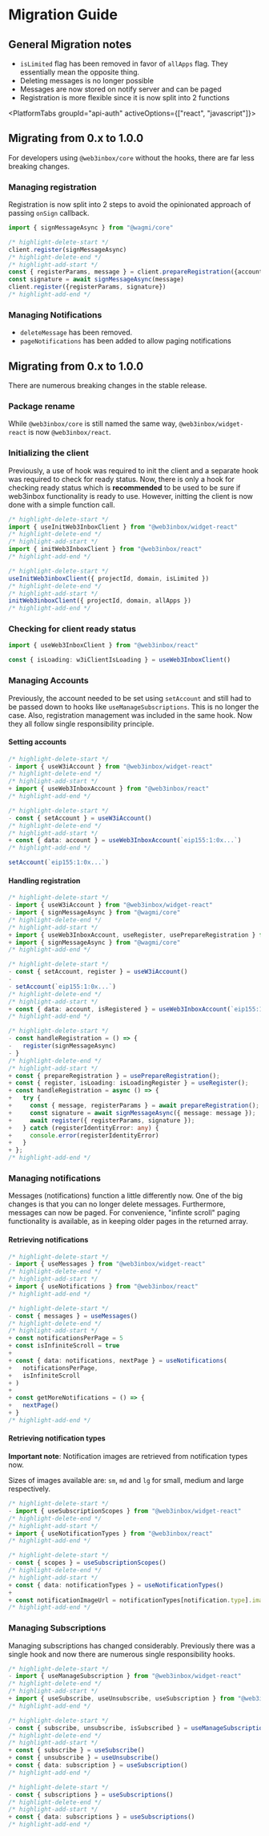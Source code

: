 
# Migration Guide

## General Migration notes

- `isLimited` flag has been removed in favor of `allApps` flag. They essentially mean the opposite thing.
- Deleting messages is no longer possible
- Messages are now stored on notify server and can be paged
- Registration is more flexible since it is now split into 2 functions

<PlatformTabs
  groupId="api-auth"
  activeOptions={["react", "javascript"]}>

<PlatformTabItem value="javascript">

## Migrating from 0.x to 1.0.0 
For developers using `@web3inbox/core` without the hooks, there are far less breaking changes.

### Managing registration
Registration is now split into 2 steps to avoid the opinionated approach of passing `onSign` callback.

```typescript
import { signMessageAsync } from "@wagmi/core"

/* highlight-delete-start */ 
client.register(signMessageAsync)
/* highlight-delete-end */ 
/* highlight-add-start */ 
const { registerParams, message } = client.prepareRegistration({account: "eip155:1:0x.."})
const signature = await signMessageAsync(message)
client.register({registerParams, signature})
/* highlight-add-end */ 
```

### Managing Notifications
- `deleteMessage` has been removed.
- `pageNotifications` has been added to allow paging notifications

</PlatformTabItem>

<PlatformTabItem value="react">

## Migrating from 0.x to 1.0.0 
There are numerous breaking changes in the stable release.

### Package rename
While `@web3inbox/core` is still named the same way, `@web3inbox/widget-react` is now `@web3inbox/react`. 

### Initializing the client
Previously, a use of hook was required to init the client and a separate hook was required to check for ready status.
Now, there is only a hook for checking ready status which is **recommended** to be used to be sure if web3inbox functionality is ready to use.
However, initting the client is now done with a simple function call. 

```typescript
/* highlight-delete-start */ 
import { useInitWeb3InboxClient } from "@web3inbox/widget-react"
/* highlight-delete-end */ 
/* highlight-add-start */ 
import { initWeb3InboxClient } from "@web3inbox/react"
/* highlight-add-end */ 

/* highlight-delete-start */ 
useInitWeb3inboxClient({ projectId, domain, isLimited })
/* highlight-delete-end */ 
/* highlight-add-start */ 
initWeb3inboxClient({ projectId, domain, allApps })
/* highlight-add-end */ 
```

### Checking for client ready status

```typescript
import { useWeb3InboxClient } from "@web3inbox/react"

const { isLoading: w3iClientIsLoading } = useWeb3InboxClient()
```

### Managing Accounts
Previously, the account needed to be set using `setAccount` and still had to be passed down to hooks like `useManageSubscriptions`. This is no longer
the case. Also, registration management was included in the same hook. Now they all follow single responsibility principle. 

#### Setting accounts

```typescript
/* highlight-delete-start */ 
- import { useW3iAccount } from "@web3inbox/widget-react"
/* highlight-delete-end */ 
/* highlight-add-start */ 
+ import { useWeb3InboxAccount } from "@web3inbox/react"
/* highlight-add-end */ 

/* highlight-delete-start */ 
- const { setAccount } = useW3iAccount()
/* highlight-delete-end */ 
/* highlight-add-start */ 
+ const { data: account } = useWeb3InboxAccount(`eip155:1:0x...`)
/* highlight-add-end */ 

setAccount(`eip155:1:0x...`)
```

#### Handling registration

```typescript
/* highlight-delete-start */ 
- import { useW3iAccount } from "@web3inbox/widget-react"
- import { signMessageAsync } from "@wagmi/core"
/* highlight-delete-end */ 
/* highlight-add-start */ 
+ import { useWeb3InboxAccount, useRegister, usePrepareRegistration } from "@web3inbox/react"
+ import { signMessageAsync } from "@wagmi/core"
/* highlight-add-end */ 

/* highlight-delete-start */ 
- const { setAccount, register } = useW3iAccount()
- 
- setAccount(`eip155:1:0x...`)
/* highlight-delete-end */ 
/* highlight-add-start */ 
+ const { data: account, isRegistered } = useWeb3InboxAccount(`eip155:1:0x...`)
/* highlight-add-end */ 

/* highlight-delete-start */ 
- const handleRegistration = () => {
-   register(signMessageAsync)
- }
/* highlight-delete-end */ 
/* highlight-add-start */ 
+ const { prepareRegistration } = usePrepareRegistration();
+ const { register, isLoading: isLoadingRegister } = useRegister();
+ const handleRegistration = async () => {
+   try {
+     const { message, registerParams } = await prepareRegistration();
+     const signature = await signMessageAsync({ message: message });
+     await register({ registerParams, signature });
+   } catch (registerIdentityError: any) {
+     console.error(registerIdentityError)
+   }
+ };
/* highlight-add-end */ 
```

### Managing notifications
Messages (notifications) function a little differently now. One of the big changes is that you can no longer delete messages.
Furthermore, messages can now be paged. For convenience, "infinte scroll" paging functionality is available, as in keeping older pages in the
returned array.

#### Retrieving notifications

```typescript
/* highlight-delete-start */ 
- import { useMessages } from "@web3inbox/widget-react"
/* highlight-delete-end */ 
/* highlight-add-start */
+ import { useNotifications } from "@web3inbox/react"
/* highlight-add-end */

/* highlight-delete-start */ 
- const { messages } = useMessages()
/* highlight-delete-end */ 
/* highlight-add-start */
+ const notificationsPerPage = 5
+ const isInfiniteScroll = true
+ 
+ const { data: notifications, nextPage } = useNotifications(
+   notificationsPerPage, 
+   isInfiniteScroll
+ )
+
+ const getMoreNotifications = () => {
+   nextPage()
+ }
/* highlight-add-end */
```

#### Retrieving notification types

**Important note**: Notification images are retrieved from notification types now. 

Sizes of images available are: `sm`, `md` and `lg` for small, medium and large respectively.

```typescript
/* highlight-delete-start */ 
- import { useSubscriptionScopes } from "@web3inbox/widget-react"
/* highlight-delete-end */ 
/* highlight-add-start */ 
+ import { useNotificationTypes } from "@web3inbox/react"
/* highlight-add-end */ 

/* highlight-delete-start */ 
- const { scopes } = useSubscriptionScopes()
/* highlight-delete-end */ 
/* highlight-add-start */ 
+ const { data: notificationTypes } = useNotificationTypes()
+ 
+ const notificationImageUrl = notificationTypes[notification.type].imageUrls.md; 
/* highlight-add-end */ 
```

### Managing Subscriptions
Managing subscriptions has changed considerably. Previously there was a single hook and now there are numerous single responsibility hooks.

```typescript
/* highlight-delete-start */ 
- import { useManageSubscription } from "@web3inbox/widget-react"
/* highlight-delete-end */
/* highlight-add-start */
+ import { useSubscribe, useUnsubscribe, useSubscription } from "@web3inbox/react"
/* highlight-add-end */

/* highlight-delete-start */ 
- const { subscribe, unsubscribe, isSubscribed } = useManageSubscription()
/* highlight-delete-end */
/* highlight-add-start */
+ const { subscribe } = useSubscribe()
+ const { unsubscribe } = useUnsubscribe()
+ const { data: subscription } = useSubscription()
/* highlight-add-end */

/* highlight-delete-start */ 
- const { subscriptions } = useSubscriptions()
/* highlight-delete-end */
/* highlight-add-start */
+ const { data: subscriptions } = useSubscriptions()
/* highlight-add-end */
```
</PlatformTabItem>

</PlatformTabs>
